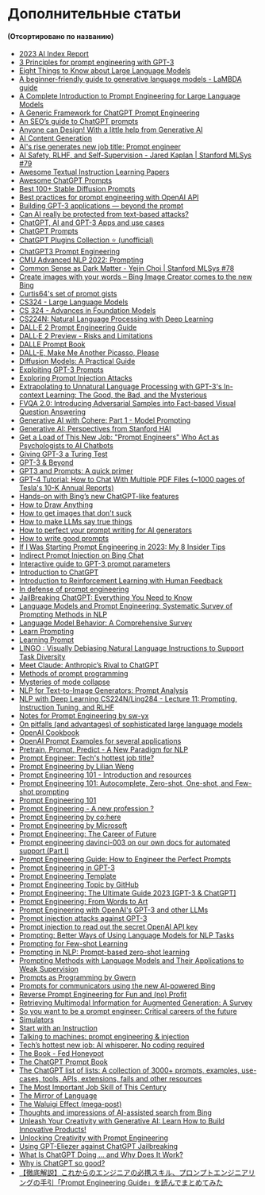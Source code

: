 # Дополнительные статьи
#### (Отсортировано по названию)

- [2023 AI Index Report](https://aiindex.stanford.edu/report/)
- [3 Principles for prompt engineering with GPT-3](https://www.linkedin.com/pulse/3-principles-prompt-engineering-gpt-3-ben-whately)
- [Eight Things to Know about Large Language Models](https://arxiv.org/pdf/2304.00612v1.pdf) 
- [A beginner-friendly guide to generative language models - LaMBDA guide](https://aitestkitchen.withgoogle.com/how-lamda-works)
- [A Complete Introduction to Prompt Engineering for Large Language Models](https://www.mihaileric.com/posts/a-complete-introduction-to-prompt-engineering)
- [A Generic Framework for ChatGPT Prompt Engineering](https://medium.com/@thorbjoern.heise/a-generic-framework-for-chatgpt-prompt-engineering-7097f6513a0b)
- [An SEO’s guide to ChatGPT prompts](https://searchengineland.com/chatgpt-prompts-seo-393523)
- [Anyone can Design! With a little help from Generative AI](https://github.com/YashSharma/PromptEngineering)
- [AI Content Generation](https://www.jonstokes.com/p/ai-content-generation-part-1-machine)
- [AI's rise generates new job title: Prompt engineer](https://www.axios.com/2023/02/22/chatgpt-prompt-engineers-ai-job)
- [AI Safety, RLHF, and Self-Supervision - Jared Kaplan | Stanford MLSys #79](https://www.youtube.com/watch?v=fqC3D-zNJUM&ab_channel=StanfordMLSysSeminars)
- [Awesome Textual Instruction Learning Papers](https://github.com/RenzeLou/awesome-instruction-learning)
- [Awesome ChatGPT Prompts](https://github.com/f/awesome-chatgpt-prompts)
- [Best 100+ Stable Diffusion Prompts](https://mpost.io/best-100-stable-diffusion-prompts-the-most-beautiful-ai-text-to-image-prompts)
- [Best practices for prompt engineering with OpenAI API](https://help.openai.com/en/articles/6654000-best-practices-for-prompt-engineering-with-openai-api)
- [Building GPT-3 applications — beyond the prompt](https://medium.com/data-science-at-microsoft/building-gpt-3-applications-beyond-the-prompt-504140835560)
- [Can AI really be protected from text-based attacks?](https://techcrunch.com/2023/02/24/can-language-models-really-be-protected-from-text-based-attacks/)
- [ChatGPT, AI and GPT-3 Apps and use cases](https://gpt3demo.com)
- [ChatGPT Prompts](https://twitter.com/aaditsh/status/1636398208648658945?s=20)
- [ChatGPT Plugins Collection ⭐️ (unofficial)](https://github.com/logankilpatrick/ChatGPT-Plugins-Collection)
- [ChatGPT3 Prompt Engineering](https://github.com/mattnigh/ChatGPT3-Free-Prompt-List)
- [CMU Advanced NLP 2022: Prompting](https://youtube.com/watch?v=5ef83Wljm-M&feature=shares)
- [Common Sense as Dark Matter - Yejin Choi | Stanford MLSys #78](https://youtube.com/live/n4HakBqoCVg?feature=shares)
- [Create images with your words – Bing Image Creator comes to the new Bing](https://blogs.microsoft.com/blog/2023/03/21/create-images-with-your-words-bing-image-creator-comes-to-the-new-bing/)
- [Curtis64's set of prompt gists](https://gist.github.com/Curtis-64)
- [CS324 - Large Language Models](https://stanford-cs324.github.io/winter2022/)
- [CS 324 - Advances in Foundation Models](https://stanford-cs324.github.io/winter2023/)
- [CS224N: Natural Language Processing with Deep Learning](https://web.stanford.edu/class/cs224n/)
- [DALL·E 2 Prompt Engineering Guide](https://docs.google.com/document/d/11WlzjBT0xRpQhP9tFMtxzd0q6ANIdHPUBkMV-YB043U/edit#)
- [DALL·E 2 Preview - Risks and Limitations](https://github.com/openai/dalle-2-preview/blob/main/system-card.md)
- [DALLE Prompt Book](https://dallery.gallery/the-dalle-2-prompt-book)
- [DALL-E, Make Me Another Picasso, Please](https://www.newyorker.com/magazine/2022/07/11/dall-e-make-me-another-picasso-please?)
- [Diffusion Models: A Practical Guide](https://scale.com/guides/diffusion-models-guide)
- [Exploiting GPT-3 Prompts](https://twitter.com/goodside/status/1569128808308957185)
- [Exploring Prompt Injection Attacks](https://research.nccgroup.com/2022/12/05/exploring-prompt-injection-attacks)
- [Extrapolating to Unnatural Language Processing with GPT-3's In-context Learning: The Good, the Bad, and the Mysterious](http://ai.stanford.edu/blog/in-context-learning)
- [FVQA 2.0: Introducing Adversarial Samples into Fact-based Visual Question Answering](https://arxiv.org/pdf/2303.10699.pdf)
- [Generative AI with Cohere: Part 1 - Model Prompting](https://txt.cohere.ai/generative-ai-part-1)
- [Generative AI: Perspectives from Stanford HAI](https://hai.stanford.edu/sites/default/files/2023-03/Generative_AI_HAI_Perspectives.pdf)
- [Get a Load of This New Job: "Prompt Engineers" Who Act as Psychologists to AI Chatbots](https://futurism.com/prompt-engineers-ai)
- [Giving GPT-3 a Turing Test](https://lacker.io/ai/2020/07/06/giving-gpt-3-a-turing-test.html)
- [GPT-3 & Beyond](https://youtube.com/watch?v=-lnHHWRCDGk)
- [GPT3 and Prompts: A quick primer](https://buildspace.so/notes/intro-to-gpt3-prompts)
- [GPT-4 Tutorial: How to Chat With Multiple PDF Files (~1000 pages of Tesla's 10-K Annual Reports)](https://youtu.be/Ix9WIZpArm0)
- [Hands-on with Bing’s new ChatGPT-like features](https://techcrunch.com/2023/02/08/hands-on-with-the-new-bing/)
- [How to Draw Anything](https://andys.page/posts/how-to-draw)
- [How to get images that don't suck](https://www.reddit.com/r/StableDiffusion/comments/x41n87/how_to_get_images_that_dont_suck_a)
- [How to make LLMs say true things](https://evanjconrad.com/posts/world-models)
- [How to perfect your prompt writing for AI generators](https://www.sydney.edu.au/news-opinion/news/2023/02/28/how-to-perfect-your-prompt-writing-for-ai-generators.html)
- [How to write good prompts](https://andymatuschak.org/prompts)
- [If I Was Starting Prompt Engineering in 2023: My 8 Insider Tips](https://youtube.com/watch?v=SirW7feTjh0&feature=shares)
- [Indirect Prompt Injection on Bing Chat](https://greshake.github.io/)
- [Interactive guide to GPT-3 prompt parameters](https://sevazhidkov.com/interactive-guide-to-gpt-3-prompt-parameters)
- [Introduction to ChatGPT](https://www.edx.org/course/introduction-to-chatgpt)
- [Introduction to Reinforcement Learning with Human Feedback](https://www.surgehq.ai/blog/introduction-to-reinforcement-learning-with-human-feedback-rlhf-series-part-1)
- [In defense of prompt engineering](https://simonwillison.net/2023/Feb/21/in-defense-of-prompt-engineering/)
- [JailBreaking ChatGPT: Everything You Need to Know](https://metaroids.com/learn/jailbreaking-chatgpt-everything-you-need-to-know/)
- [Language Models and Prompt Engineering: Systematic Survey of Prompting Methods in NLP](https://youtube.com/watch?v=OsbUfL8w-mo&feature=shares)
- [Language Model Behavior: A Comprehensive Survey](https://arxiv.org/abs/2303.11504)
- [Learn Prompting](https://learnprompting.org)
- [Learning Prompt](https://github.com/thinkingjimmy/Learning-Prompt)
- [LINGO : Visually Debiasing Natural Language Instructions to Support Task Diversity](https://arxiv.org/abs/2304.06184)
- [Meet Claude: Anthropic’s Rival to ChatGPT](https://scale.com/blog/chatgpt-vs-claude)
- [Methods of prompt programming](https://generative.ink/posts/methods-of-prompt-programming)
- [Mysteries of mode collapse](https://www.lesswrong.com/posts/t9svvNPNmFf5Qa3TA/mysteries-of-mode-collapse)
- [NLP for Text-to-Image Generators: Prompt Analysis](https://heartbeat.comet.ml/nlp-for-text-to-image-generators-prompt-analysis-part-1-5076a44d8365)
- [NLP with Deep Learning CS224N/Ling284 - Lecture 11: Prompting, Instruction Tuning, and RLHF](http://web.stanford.edu/class/cs224n/slides/cs224n-2023-lecture11-prompting-rlhf.pdf)
- [Notes for Prompt Engineering by sw-yx](https://github.com/sw-yx/ai-notes)
- [On pitfalls (and advantages) of sophisticated large language models](https://arxiv.org/abs/2303.17511)
- [OpenAI Cookbook](https://github.com/openai/openai-cookbook)
- [OpenAI Prompt Examples for several applications](https://platform.openai.com/examples)
- [Pretrain, Prompt, Predict -  A New Paradigm for NLP](http://pretrain.nlpedia.ai)
- [Prompt Engineer: Tech's hottest job title?](https://www.peoplematters.in/article/talent-management/is-prompt-engineering-the-hottest-job-in-ai-today-37036)
- [Prompt Engineering by Lilian Weng](https://lilianweng.github.io/posts/2023-03-15-prompt-engineering/)
- [Prompt Engineering 101 - Introduction and resources](https://www.linkedin.com/pulse/prompt-engineering-101-introduction-resources-amatriain)
- [Prompt Engineering 101: Autocomplete, Zero-shot, One-shot, and Few-shot prompting](https://youtube.com/watch?v=v2gD8BHOaX4&feature=shares)
- [Prompt Engineering 101](https://humanloop.com/blog/prompt-engineering-101)
- [Prompt Engineering - A new profession ?](https://www.youtube.com/watch?v=w102J3_9Bcs&ab_channel=PatrickDebois)
- [Prompt Engineering by co:here](https://docs.cohere.ai/docs/prompt-engineering)
- [Prompt Engineering by Microsoft](https://microsoft.github.io/prompt-engineering)
- [Prompt Engineering: The Career of Future](https://shubhamsaboo111.medium.com/prompt-engineering-the-career-of-future-2fb93f90f117)
- [Prompt engineering davinci-003 on our own docs for automated support (Part I)](https://www.patterns.app/blog/2022/12/21/finetune-llm-tech-support)
- [Prompt Engineering Guide: How to Engineer the Perfect Prompts](https://richardbatt.co.uk/prompt-engineering-guide-how-to-engineer-the-perfect-prompts)
- [Prompt Engineering in GPT-3](https://www.analyticsvidhya.com/blog/2022/05/prompt-engineering-in-gpt-3)
- [Prompt Engineering Template](https://docs.google.com/spreadsheets/d/1-snKDn38-KypoYCk9XLPg799bHcNFSBAVu2HVvFEAkA/edit#gid=0)
- [Prompt Engineering Topic by GitHub](https://github.com/topics/prompt-engineering)
- [Prompt Engineering: The Ultimate Guide 2023 [GPT-3 & ChatGPT]](https://businessolution.org/prompt-engineering/)
- [Prompt Engineering: From Words to Art](https://www.saxifrage.xyz/post/prompt-engineering)
- [Prompt Engineering with OpenAI's GPT-3 and other LLMs](https://youtube.com/watch?v=BP9fi_0XTlw&feature=shares)
- [Prompt injection attacks against GPT-3](https://simonwillison.net/2022/Sep/12/prompt-injection)
- [Prompt injection to read out the secret OpenAI API key](https://twitter.com/ludwig_stumpp/status/1619701277419794435?s=20&t=GtoMlmYCSt-UmvjqJVbBSA)
- [Prompting: Better Ways of Using Language Models for NLP Tasks](https://thegradient.pub/prompting/)
- [Prompting for Few-shot Learning](https://www.cs.princeton.edu/courses/archive/fall22/cos597G/lectures/lec05.pdf)
- [Prompting in NLP: Prompt-based zero-shot learning](https://savasy-22028.medium.com/prompting-in-nlp-prompt-based-zero-shot-learning-3f34bfdb2b72)
- [Prompting Methods with Language Models and Their Applications to Weak Supervision](https://snorkel.ai/prompting-methods-with-language-models-nlp)
- [Prompts as Programming by Gwern](https://www.gwern.net/GPT-3#prompts-as-programming)
- [Prompts for communicators using the new AI-powered Bing](https://blogs.microsoft.com/blog/2023/03/16/prompts-for-communicators-using-the-new-ai-powered-bing/)
- [Reverse Prompt Engineering for Fun and (no) Profit](https://lspace.swyx.io/p/reverse-prompt-eng)
- [Retrieving Multimodal Information for Augmented Generation: A Survey](https://arxiv.org/pdf/2303.10868.pdf)
- [So you want to be a prompt engineer: Critical careers of the future](https://venturebeat.com/ai/so-you-want-to-be-a-prompt-engineer-critical-careers-of-the-future/)
- [Simulators](https://www.lesswrong.com/posts/vJFdjigzmcXMhNTsx/simulators)
- [Start with an Instruction](https://beta.openai.com/docs/quickstart/start-with-an-instruction)
- [Talking to machines: prompt engineering & injection](https://artifact-research.com/artificial-intelligence/talking-to-machines-prompt-engineering-injection)
- [Tech’s hottest new job: AI whisperer. No coding required](https://www.washingtonpost.com/technology/2023/02/25/prompt-engineers-techs-next-big-job/)
- [The Book - Fed Honeypot](https://fedhoneypot.notion.site/25fdbdb69e9e44c6877d79e18336fe05?v=1d2bf4143680451986fd2836a04afbf4)
- [The ChatGPT Prompt Book](https://docs.google.com/presentation/d/17b_ocq-GL5lhV_bYSShzUgxL02mtWDoiw9xEroJ5m3Q/edit#slide=id.gc6f83aa91_0_79)
- [The ChatGPT list of lists: A collection of 3000+ prompts, examples, use-cases, tools, APIs, extensions, fails and other resources](https://medium.com/mlearning-ai/the-chatgpt-list-of-lists-a-collection-of-1500-useful-mind-blowing-and-strange-use-cases-8b14c35eb)
- [The Most Important Job Skill of This Century](https://www.theatlantic.com/technology/archive/2023/02/openai-text-models-google-search-engine-bard-chatbot-chatgpt-prompt-writing/672991/)
- [The Mirror of Language](https://deepfates.com/the-mirror-of-language)
- [The Waluigi Effect (mega-post)](https://www.lesswrong.com/posts/D7PumeYTDPfBTp3i7/the-waluigi-effect-mega-post)
- [Thoughts and impressions of AI-assisted search from Bing](https://simonwillison.net/2023/Feb/24/impressions-of-bing/)
- [Unleash Your Creativity with Generative AI: Learn How to Build Innovative Products!](https://youtube.com/watch?v=jqTkMpziGBU&feature=shares)
- [Unlocking Creativity with Prompt Engineering](https://youtube.com/watch?v=PFsbWAC4_rk&feature=shares)
- [Using GPT-Eliezer against ChatGPT Jailbreaking](https://www.alignmentforum.org/posts/pNcFYZnPdXyL2RfgA/using-gpt-eliezer-against-chatgpt-jailbreaking)
- [What Is ChatGPT Doing … and Why Does It Work?](https://writings.stephenwolfram.com/2023/02/what-is-chatgpt-doing-and-why-does-it-work/)
- [Why is ChatGPT so good?](https://scale.com/blog/chatgpt-reinforcement-learning)
- [【徹底解説】これからのエンジニアの必携スキル、プロンプトエンジニアリングの手引「Prompt Engineering Guide」を読んでまとめてみた](https://dev.classmethod.jp/articles/how-to-design-prompt-engineering/)
